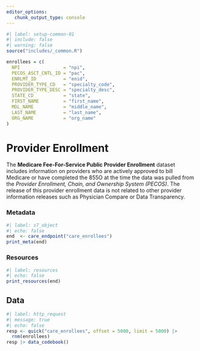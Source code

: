 ```yaml
---
editor_options: 
   chunk_output_type: console
---
```


```r
#| label: setup-common-01
#| include: false
#| warning: false
source("includes/_common.R")

enrollees = c(
  NPI                = "npi",
  PECOS_ASCT_CNTL_ID = "pac",
  ENRLMT_ID          = "enid",
  PROVIDER_TYPE_CD   = "specialty_code",
  PROVIDER_TYPE_DESC = "specialty_desc",
  STATE_CD           = "state",
  FIRST_NAME         = "first_name",
  MDL_NAME           = "middle_name",
  LAST_NAME          = "last_name",
  ORG_NAME           = "org_name"
)
```

# Provider Enrollment {#sec-enrollees}

The __Medicare Fee-For-Service Public Provider Enrollment__ dataset includes information on providers who are actively approved to bill Medicare or have completed the 855O at the time the data was pulled from the _Provider Enrollment, Chain, and Ownership System (PECOS)_. The release of this provider enrollment data is not related to other provider information releases such as Physician Compare or Data Transparency.

### Metadata

```r
#| label: s7_object
#| echo: false
end  <- care_endpoint("care_enrollees")
print_meta(end)
```

### Resources

```r
#| label: resources
#| echo: false
print_resources(end)
```

## Data

```r
#| label: http_request
#| message: true
#| echo: false
resp <- quick("care_enrollees", offset = 5000, limit = 5000) |> 
  rnm(enrollees)
resp |> data_codebook()
```
